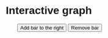 # Interactive graph

<style>
  * {
    font-family: sans-serif;
  }
</style> 

<div id="plot">
</div>

<div style="padding-left: 30px;">
<p></p>
<button type="button" onclick="add()">Add bar to the right</button>
<button type="button" onclick="remove()">Remove bar</button>
</div>


<script src="https://cdn.jsdelivr.net/npm/d3@7"></script>
<script src="scripts/myscript.js"></script>
